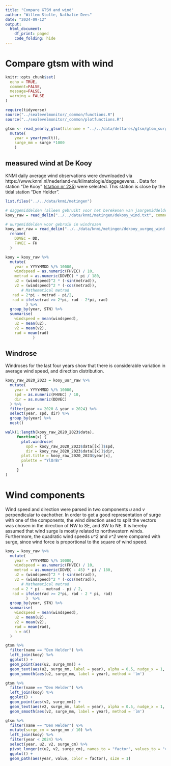 ```yaml
---
title: "Compare GTSM and wind"
author: "Willem Stolte, Nathalie Dees"
date: "2024-09-12"
output:
  html_document:
    df_print: paged
    code_folding: hide
---
```


# Compare gtsm with wind

```r
knitr::opts_chunk$set(
  echo = TRUE,
  comment=FALSE,
  message=FALSE,
  warning = FALSE
)
```

```r
require(tidyverse)
source("../sealevelmonitor/_common/functions.R")
source("../sealevelmonitor/_common/plotfunctions.R")

```

```r

gtsm <- read_yearly_gtsm(filename = "../../data/deltares/gtsm/gtsm_surge_annual_mean_main_stations_2024.csv") |>
  mutate(
    year = year(ymd(t)),
    surge_mm = surge *1000
    )

```


## measured wind at De Kooy

KNMI daily average wind observations were downloaded via https://www.knmi.nl/nederland-nu/klimatologie/daggegevens.  . Data for station "De Kooy" ([station nr 235](https://cdn.knmi.nl/knmi/map/page/klimatologie/gegevens/daggegevens/etmgeg_235.zip)) were selected. This station is close by the tidal station "Den Helder". 


```r
list.files("../../data/knmi/metingen")

# daggemiddelden (alleen gebruikt voor het berekenen van jaargemiddelden)
kooy_raw = read_delim("../../data/knmi/metingen/dekooy_wind.txt", comment = "#", trim_ws = T)

# uurgemiddelden voor gebruik in windrozen
kooy_uur_raw = read_delim("../../data/knmi/metingen/dekooy_uurgeg_wind.txt", comment = "#", trim_ws = T) %>%
  rename(
    DDVEC = DD,
    FHVEC = FH
  )

kooy = kooy_raw %>%
  mutate(
    year = YYYYMMDD %/% 10000,
    windspeed = as.numeric(FHVEC) / 10,
    metrad = as.numeric(DDVEC) * pi / 180,
    u2 = (windspeed)^2 * (-sin(metrad)),
    v2 = (windspeed)^2 * (-cos(metrad)),
       # Mathematical metrad
   rad = 2*pi - metrad - pi/2,
   rad = ifelse(rad >= 2*pi, rad - 2*pi, rad)
         ) %>%
  group_by(year, STN) %>%
  summarise(
    windspeed = mean(windspeed),
    u2 = mean(u2),
    v2 = mean(v2),
    rad = mean(rad)
            )

```



## Windrose

Windroses for the last four years show that there is considerable variation in average wind speed, and direction distribution.

```r

kooy_raw_2020_2023 = kooy_uur_raw %>% 
  mutate(
    year = YYYYMMDD %/% 10000,
    spd = as.numeric(FHVEC) / 10,
    dir = as.numeric(DDVEC)
  ) %>%
  filter(year >= 2020 & year < 2024) %>%
  select(year, spd, dir) %>%
  group_by(year) %>%
  nest()

walk(1:length(kooy_raw_2020_2023$data), 
     function(x) {
       plot.windrose(
         spd = kooy_raw_2020_2023$data[[x]]$spd, 
         dir = kooy_raw_2020_2023$data[[x]]$dir,
       plot.title = kooy_raw_2020_2023$year[x],
       palette = "YlOrBr"
       )
     }
)

```


# Wind components

Wind speed and direction were parsed in two components *u* and *v* perpendicular to eachother. In order to get a good representation of surge with one of the components, the wind direction used to split the vectors was chosen in the direction of NW to SE, and SW to NE. It is hereby assumed that wind surge is mostly related to northwestern winds. Furthermore, the quadratic wind speeds *u^2* and *v^2* were compared with surge, since wind force is proportional to the square of wind speed. 


```r
kooy = kooy_raw %>%
  mutate(
    year = YYYYMMDD %/% 10000,
    windspeed = as.numeric(FHVEC) / 10,
    metrad = as.numeric(DDVEC - 45) * pi / 180,
    u2 = (windspeed)^2 * (-sin(metrad)),
    v2 = (windspeed)^2 * (-cos(metrad)),
       # Mathematical metrad
   rad = 2 * pi - metrad - pi / 2,
   rad = ifelse(rad >= 2*pi, rad - 2 * pi, rad)
         )  %>%
  group_by(year, STN) %>%
  summarise(
    windspeed = mean(windspeed),
    u2 = mean(u2),
    v2 = mean(v2),
    rad = mean(rad),
    n = n()
  )

```



```r

gtsm %>%
  filter(name == "Den Helder") %>%
  left_join(kooy) %>%
  ggplot() +
  geom_point(aes(u2, surge_mm)) +
  geom_text(aes(u2, surge_mm, label = year), alpha = 0.5, nudge_x = 1, nudge_y = 10) +
  geom_smooth(aes(u2, surge_mm, label = year), method = 'lm')

gtsm %>%
  filter(name == "Den Helder") %>%
  left_join(kooy) %>%
  ggplot() +
  geom_point(aes(v2, surge_mm)) +
  geom_text(aes(v2, surge_mm, label = year), alpha = 0.5, nudge_x = 1, nudge_y = 10) +
  geom_smooth(aes(v2, surge_mm, label = year), method = 'lm')

```


```r

gtsm %>%
  filter(name == "Den Helder") %>%
  mutate(surge_cm = surge_mm / 10) %>%
  left_join(kooy) %>%
  filter(year < 2024) %>%
  select(year, u2, v2, surge_cm) %>%
  pivot_longer(c(u2, v2, surge_cm), names_to = "factor", values_to = "value") %>%
  ggplot() +
  geom_path(aes(year, value, color = factor), size = 1)


```

